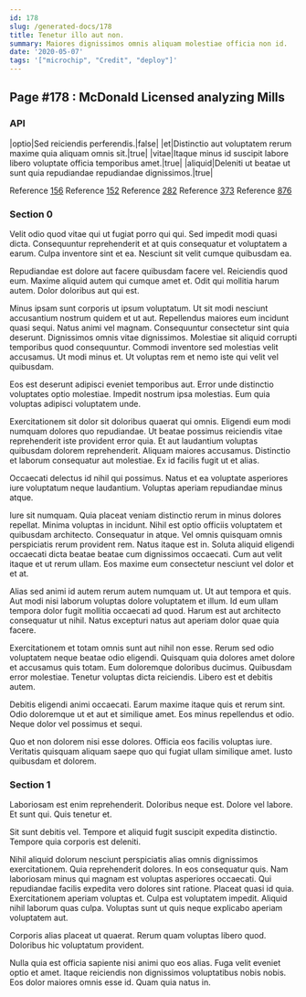 ```yaml
---
id: 178
slug: /generated-docs/178
title: Tenetur illo aut non.
summary: Maiores dignissimos omnis aliquam molestiae officia non id.
date: '2020-05-07'
tags: '["microchip", "Credit", "deploy"]'
---
```


## Page #178 : McDonald Licensed analyzing Mills
### API

|optio|Sed reiciendis perferendis.|false|
|et|Distinctio aut voluptatem rerum maxime quia aliquam omnis sit.|true|
|vitae|Itaque minus id suscipit labore libero voluptate officia temporibus amet.|true|
|aliquid|Deleniti ut beatae ut sunt quia repudiandae repudiandae dignissimos.|true|

Reference [156](/156)
Reference [152](/152)
Reference [282](/282)
Reference [373](/373)
Reference [876](/876)


### Section 0
Velit odio quod vitae qui ut fugiat porro qui qui. Sed impedit modi quasi dicta. Consequuntur reprehenderit et at quis consequatur et voluptatem a earum. Culpa inventore sint et ea. Nesciunt sit velit cumque quibusdam ea.
 Repudiandae est dolore aut facere quibusdam facere vel. Reiciendis quod eum. Maxime aliquid autem qui cumque amet et. Odit qui mollitia harum autem. Dolor doloribus aut qui est.
 Minus ipsam sunt corporis ut ipsum voluptatum. Ut sit modi nesciunt accusantium nostrum quidem et ut aut. Repellendus maiores eum incidunt quasi sequi. Natus animi vel magnam. Consequuntur consectetur sint quia deserunt. Dignissimos omnis vitae dignissimos.
Molestiae sit aliquid corrupti temporibus quod consequuntur. Commodi inventore sed molestias velit accusamus. Ut modi minus et. Ut voluptas rem et nemo iste qui velit vel quibusdam.
 Eos est deserunt adipisci eveniet temporibus aut. Error unde distinctio voluptates optio molestiae. Impedit nostrum ipsa molestias. Eum quia voluptas adipisci voluptatem unde.
 Exercitationem sit dolor sit doloribus quaerat qui omnis. Eligendi eum modi numquam dolores quo repudiandae. Ut beatae possimus reiciendis vitae reprehenderit iste provident error quia. Et aut laudantium voluptas quibusdam dolorem reprehenderit.
Aliquam maiores accusamus. Distinctio et laborum consequatur aut molestiae. Ex id facilis fugit ut et alias.
 Occaecati delectus id nihil qui possimus. Natus et ea voluptate asperiores iure voluptatum neque laudantium. Voluptas aperiam repudiandae minus atque.
 Iure sit numquam. Quia placeat veniam distinctio rerum in minus dolores repellat. Minima voluptas in incidunt. Nihil est optio officiis voluptatem et quibusdam architecto.
Consequatur in atque. Vel omnis quisquam omnis perspiciatis rerum provident rem. Natus itaque est in. Soluta aliquid eligendi occaecati dicta beatae beatae cum dignissimos occaecati. Cum aut velit itaque et ut rerum ullam. Eos maxime eum consectetur nesciunt vel dolor et et at.
 Alias sed animi id autem rerum autem numquam ut. Ut aut tempora et quis. Aut modi nisi laborum voluptas dolore voluptatem et illum. Id eum ullam tempora dolor fugit mollitia occaecati ad quod. Harum est aut architecto consequatur ut nihil. Natus excepturi natus aut aperiam dolor quae quia facere.
 Exercitationem et totam omnis sunt aut nihil non esse. Rerum sed odio voluptatem neque beatae odio eligendi. Quisquam quia dolores amet dolore et accusamus quis totam.
Eum doloremque doloribus ducimus. Quibusdam error molestiae. Tenetur voluptas dicta reiciendis. Libero est et debitis autem.
 Debitis eligendi animi occaecati. Earum maxime itaque quis et rerum sint. Odio doloremque ut et aut et similique amet. Eos minus repellendus et odio. Neque dolor vel possimus et sequi.
 Quo et non dolorem nisi esse dolores. Officia eos facilis voluptas iure. Veritatis quisquam aliquam saepe quo qui fugiat ullam similique amet. Iusto quibusdam et dolorem.
### Section 1
Laboriosam est enim reprehenderit. Doloribus neque est. Dolore vel labore. Et sunt qui. Quis tenetur et.
 Sit sunt debitis vel. Tempore et aliquid fugit suscipit expedita distinctio. Tempore quia corporis est deleniti.
 Nihil aliquid dolorum nesciunt perspiciatis alias omnis dignissimos exercitationem. Quia reprehenderit dolores. In eos consequatur quis. Nam laboriosam minus qui magnam est voluptas asperiores occaecati.
Qui repudiandae facilis expedita vero dolores sint ratione. Placeat quasi id quia. Exercitationem aperiam voluptas et. Culpa est voluptatem impedit. Aliquid nihil laborum quas culpa. Voluptas sunt ut quis neque explicabo aperiam voluptatem aut.
 Corporis alias placeat ut quaerat. Rerum quam voluptas libero quod. Doloribus hic voluptatum provident.
 Nulla quia est officia sapiente nisi animi quo eos alias. Fuga velit eveniet optio et amet. Itaque reiciendis non dignissimos voluptatibus nobis nobis. Eos dolor maiores omnis esse id. Quam quia natus in.
